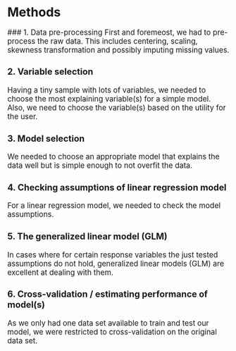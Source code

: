 # Methods
<big>
### 1. Data pre-processing 
First and foremeost, we had to pre-process the raw data. 
This includes centering, scaling, skewness transformation 
and possibly imputing missing values.

### 2. Variable selection
Having a tiny sample with lots of variables, we needed to 
choose the most explaining variable(s) for a simple model. 
Also, we need to choose the variable(s) based on the utility 
for the user.

### 3. Model selection
We needed to choose an appropriate model that explains the 
data well but is simple enough to not overfit the data.

### 4. Checking assumptions of linear regression model 
For a linear regression model, we needed to check the model 
assumptions.

### 5. The generalized linear model (GLM) 
In cases where for certain response variables the just tested 
assumptions do not hold, generalized linear models (GLM) are 
excellent at dealing with them. 

### 6. Cross-validation / estimating performance of model(s) 
As we only had one data set available to train and test our 
model, we were restricted to cross-validation on the original 
data set. 
</big>
<!---
1. Data Splitting

2. Predictor Data

3. Estimating Performance

4. Evaluating Several Models

5. Model Selection


## Data pre-processing



0.2 Data transformations for Multiple Predictors

* Transformations To Resolve Outliers

We can apply transformations on groups of predictors (or the entire data set) to resolve outliers and reduce the dimension of the data.

Outliers, ie samples that are exceptionally far from the mainstream of the data INSERT EXAMPLE SCATTERPLOT PARASITEMIA, INSERT ILLUSTRATIVE EXAMPLE WITH GROUP OF OUTLYING DATA POINTS (PRDICTOR VARIABLE 1 AGAINST VARIABLE 2); here we do not use formal statistical definitions to identify outliers but only by looking at the scatterplots of the individual predictors. However, even with thorough understanding of the data they can sometimes be hard to define.  
The outliers identified might represent data recording errors. Or, as we have a small sample size, they might be a result of a skewed distribution where there are not yet enough data to dee the skewness. 
We also investigated whether the outliers might belong to a different population than the other samples; however, we could not find any significant similarities of the outliers that would distinguish them from the other samples. Also, as the sample size here was very small (n_1=47 or n_2=42 for the complete samples), we did not remove or change these values, we kept the outliers in our training data set. 

We might want to consider models that are resistant to outliers (see tab "Discussion" INSERT HYPERLINK TO TAB).

TODO: BETTER PERFORMANCE WITHOUT OUTLIERS?


* Data Reduction and Feature Extraction

We can also use predictor transformation to reduce the data by generating a smaller set of predictors that explain most of the information in the original variables. In most widely used DR (dimensionality reduction)  techniques, the new predictors are functions of the original predictor; therefore, all the original predictors are still needed to create the surrogate variables.
PCA (Pincipal component analysis) is the standard DR method. It tries to find linear combinations of the predictors, the so-called PCs (principal components), which capture the most possible variance.
MAYBE INSERT FORMULA HERE.

[However, it seeks predictor-set variation without regard to any further understanding of the predictors. Without proper guidance, PCA might summarise characteristics of the data that are irrelevant to the underlying structure of the data and also to the ultimate modeling objective. PCA will be identifying the data structure based on measurement scales rather than based on the important relationships within the data for the current problem or response variable, ie it is an __unsupervised technique__.
As in our data set, predictors are usually on different scales; also, the distribution of the predictors might be skewed. It is, therefore, necessary to center and scale the predictors before performing PCA.]

IMPORTANT: If the predictive relationship between the response is not linked to the predictors' variability, then the derived PCs will not provide a suitable relationship with the response.

INSERT EXAMPLE OF PC TRANSFORMATION FOR DATA SET (p36)

However, in our case, we do not have a classification problem where PCA would be suitable for. We found a covariance matrix of the possible predictors sufficient to identify the most important, non-redundant predictors. In the end, PCA is based on this covariance (or correlation) matrix.

INSERT COVARIANCE PLOTS HERE.

Since there is a high correlation between the predictors ....... and ...... 

0.3 Dealing with Missing Values

In ...5... samples of the given data set, some predictors have no values. The data could be either structurally missing, or it was not determined at the time of model building which is the most probable case in the given data set. Moreover, some zero-values might be wrong and only represent error measures (REFER TO MOUSE DATA SET).
It would be advantageous to know __why__ the values are missing; the pattern of missing data might be related to the outcome, ie the missingness is informative on its own which might induce significant bias in the model.


* Imputation 

K-nearest neighbour (KNN) model, ie the sample is imputed by finding the samples in the training set "closest" to it and averages these nearby points to fill in the values (Troyanskaya et al. 2001). On one hand, this ensures that the imputed data are confined to be within the range of the training set vlaues. On the other hand, the entire training set is required evert time a missing value needs to be imputed. WE COULD SAVE COMPUTATIONAL TIME HERE. In general, Troyanskata et al. (2001) found this approach to be fairly robust to the tuning parameter, ie the parameter determining the "closeness" of two points, as well as the amoung of missing data.
Also for our data set, we found a higher correlation between the real and imputed values (of randomly removed values) for the KNN method than for a simpler approach such as a linear regression model.

0.4 Removing Predictors

We removed predictors prior to modeling, ie we selected the most informative predictors, to save computational time and reduce complexity. 
Also, if two predictors that are highly correlated capture the same information. According to __Occam's razor__ we do not want to add more complexity than necessary to the model; redundant predictors often make the model more complex and less interpretable than information they provide to the model.
Also, as obtaining predictor data especially in our case is costly and time-consuming, fewer variables -- and the most informative ones -- is desired.
From a mathematical viewpoint, correlated predictors in methods like linear regression can result in highly unstable models, numerical errors, and degraded predictive performance.

* Between-Predictor Correlations

We remove these __collinear__ predictor variables, ie variables that have a substantial correlation with each other (here: subgroups of white cell types, parasite density and percentage of parasetemia).

Figure ... shows the covariance matrix of the given data set.

![alt text][correlation]
INSERT CORRELATION MATRIX NON-CLUSTERED

Each pairwise correlation is computed from the data set and coloured according to its magnitude.
This matrix is symmetric: the top and bottom diagonals show identical information. Dark blue colours indicate string positive correlations, dark red is used for strong negative correlations; white implies no empirical relationship between the predictors.

![alt text][correlation]
INSERT CORRELATION MATRIX CLUSTERED
In this figure, the predictor variables have been grouped using a clustering technique (Everitt et al. 2011) so that collinear groups of predictors are adjacent to one another. CHANGE THAT. Looking along the diagonal, there are blocks of strong positive correlations that indicate "clusters" of collinearity. .....

Instead of using VIF (variance inflation factor) (Myers, 1994), we use a less theoretical, more heuristic approach to dealing with this issue: We remove the minimum number of predictors to ensure that all pairwise correlations are below a certain threshold (INSERT REFERENCE p47). Here we apply a threshold of 60%. 

[Applying PCA to our data set, we can see that the first PC accounts for a large percentage of the variance (...). This implies that there is at least one group of predictors that repsrent the same information.
However, techniques like PCA make the prediction between the predictors and the outcome more complex. Also, as PCA is unsupervised, there is no guarantee that the resulting surrogate predictors have any relationship with the outcome.]


0.5 Adding Predictors

For the categorical predictors, such as gender and ethnicity, we re-encoded the categories in smaller bits of information, so-called __"dummy variables"__ to use the data in models.

[Models like simple linear regression that incluse an intercept term would have numerical issues if each dummy variable was included in the model. This is because for each sample, these variables all add up to one and this would provide the same information as the intercept.]

- data not segmented in test and training data set, since data set so small.

---
**NOTE**

It works with almost all markdown flavours (the below blank line matters).

---


A lot of combinations have been tried out.

[INSERT NORMALITY PROOF]
[INSERT LINEAR RELATIONSHIP]

![alt text][correlation]

As an example:
![alt text][fit_nona_paras]
![alt text][test6_qq_residuals]

Compare them:
![alt text][fit_nona_paras_dens]
![alt text][fit_nona_paras_dens_log]

Outliers even more apparent in [fit_nona_total], no matter whether we use percentage or density of parasetemia 

![alt text][glm_paras_dens]
![alt text][glm_paras_dens_logit]

![alt text][glm_paras_logit_regression]

![alt text][simple_perc_regression]

![alt text][lm_paras_dens]
![alt text][lm_paras_log]



[correlation]: ../img/correlation.png "Correlations martix of all 23 variables"

[fit_nona_paras]: ../img/fit_nona_paras.png "Checking the linear model assumptions"

[fit_nona_paras_dens]: ../img/fit_nona_paras_dens.png "Linear model with parasitemia density without transformation of the response variable"
[fit_nona_paras_dens_log]: ../img/fit_nona_paras_dens_log.png "Linear model with parasitemia density with transformation of the response variable"

[lm_paras_dens]: ../img/fit_nona_paras_dens_regression.png
[lm_paras_log]: ../img/fit_nona_paras_log_regression.png

[glm_paras_dens]: ../img/glm_paras_dens_regression.png
[glm_paras_dens_logit]: ../img/glm_paras_dens_logit_regression.png

--->
